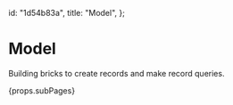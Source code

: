   id: "1d54b83a",
  title: "Model",
};

# Model

Building bricks to create records and make record queries.

{props.subPages}

